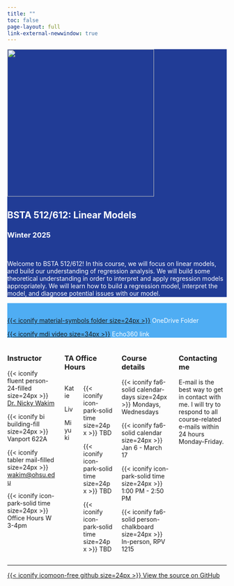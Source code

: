 ```yaml
---
title: ""
toc: false
page-layout: full
link-external-newwindow: true
---
```


::::::: {style="background-color: #213c96"}
:::::: {style="color: #FFFFFF"}
::::: grid
::: g-col-4
![](images/bsta_512_hex.png){fig-align="center" width="337"}
:::

::: g-col-7
# BSTA 512/612: Linear Models

### Winter 2025

 

Welcome to BSTA 512/612! In this course, we will focus on linear models, and build our understanding of regression analysis. We will build some theoretical understanding in order to interpret and apply regression models appropriately. We will learn how to build a regression model, interpret the model, and diagnose potential issues with our model.  
:::
:::::
::::::
:::::::

::: {style="background-color: #4FADF3"}
::: {style="color: #FFFFFF"}

 


::: grid

::: {.g-col-3}

:::

::: {.g-col-4}
[{{< iconify material-symbols folder size=24px >}}](https://ohsuitg-my.sharepoint.com/:f:/g/personal/wakim_ohsu_edu/EpUBcHEh3gxFpNbGHtayubkB_CZdoO2_u-TyTn2UW36dcQ) OneDrive Folder
:::


::: {.g-col-4}
[{{< iconify mdi video size=34px >}}](https://echo360.org/section/1a08bcdf-51d3-46e9-8618-870cf0ef1282/public) Echo360 link
:::

:::
:::
:::


::: columns
::: {.column width="25%"}
### Instructor

{{< iconify fluent person-24-filled size=24px >}} [Dr. Nicky Wakim](instructors.qmd)

{{< iconify bi building-fill size=24px >}} Vanport 622A

{{< iconify tabler mail-filled size=24px >}} [wakim\@ohsu.edu](mailto:wakim@ohsu.edu)

{{< iconify icon-park-solid time size=24px >}} Office Hours W 3-4pm
:::
::: {.column width="25%"}
### TA Office Hours
::: columns
::: {.column width="25%"}
Katie

Liv

Miyuki
:::
::: {.column width="75%"}
{{< iconify icon-park-solid time size=24px >}} TBD

{{< iconify icon-park-solid time size=24px >}} TBD

{{< iconify icon-park-solid time size=24px >}} TBD
:::
:::
:::

::: {.column width="25%"}
### Course details

{{< iconify fa6-solid calendar-days size=24px >}} Mondays, Wednesdays

{{< iconify fa6-solid calendar size=24px >}} Jan 6 - March 17

{{< iconify icon-park-solid time size=24px >}} 1:00 PM - 2:50 PM

{{< iconify fa6-solid person-chalkboard size=24px >}} In-person, RPV 1215
:::

::: {.column width="25%"}
### Contacting me

E-mail is the best way to get in contact with me. I will try to respond to all course-related e-mails within 24 hours Monday-Friday.
:::
:::

------------------------------------------------------------------------

::::: grid
::: g-col-9
:::

::: g-col-3
[{{< iconify icomoon-free github size=24px >}} View the source on GitHub](https://github.com/nwakim/BSTA_512_W25)
:::
:::::

